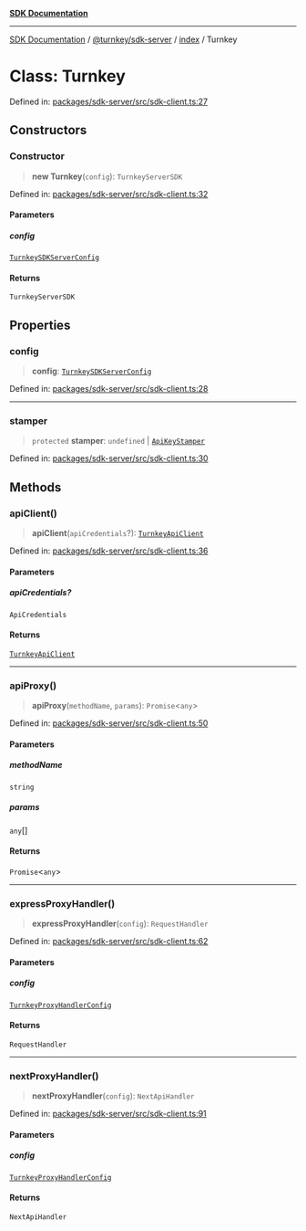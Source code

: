 [**SDK Documentation**](../../../../README.mdx)

***

[SDK Documentation](../../../../packages.mdx) / [@turnkey/sdk-server](../../README.mdx) / [index](../README.mdx) / Turnkey

# Class: Turnkey

Defined in: [packages/sdk-server/src/sdk-client.ts:27](https://github.com/tkhq/sdk/blob/fd49bfe86475c8603b3eb385aa101efa36fa32fc/packages/sdk-server/src/sdk-client.ts#L27)

## Constructors

### Constructor

> **new Turnkey**(`config`): `TurnkeyServerSDK`

Defined in: [packages/sdk-server/src/sdk-client.ts:32](https://github.com/tkhq/sdk/blob/fd49bfe86475c8603b3eb385aa101efa36fa32fc/packages/sdk-server/src/sdk-client.ts#L32)

#### Parameters

##### config

[`TurnkeySDKServerConfig`](../interfaces/TurnkeySDKServerConfig.mdx)

#### Returns

`TurnkeyServerSDK`

## Properties

### config

> **config**: [`TurnkeySDKServerConfig`](../interfaces/TurnkeySDKServerConfig.mdx)

Defined in: [packages/sdk-server/src/sdk-client.ts:28](https://github.com/tkhq/sdk/blob/fd49bfe86475c8603b3eb385aa101efa36fa32fc/packages/sdk-server/src/sdk-client.ts#L28)

***

### stamper

> `protected` **stamper**: `undefined` \| [`ApiKeyStamper`](ApiKeyStamper.mdx)

Defined in: [packages/sdk-server/src/sdk-client.ts:30](https://github.com/tkhq/sdk/blob/fd49bfe86475c8603b3eb385aa101efa36fa32fc/packages/sdk-server/src/sdk-client.ts#L30)

## Methods

### apiClient()

> **apiClient**(`apiCredentials`?): [`TurnkeyApiClient`](TurnkeyApiClient.mdx)

Defined in: [packages/sdk-server/src/sdk-client.ts:36](https://github.com/tkhq/sdk/blob/fd49bfe86475c8603b3eb385aa101efa36fa32fc/packages/sdk-server/src/sdk-client.ts#L36)

#### Parameters

##### apiCredentials?

`ApiCredentials`

#### Returns

[`TurnkeyApiClient`](TurnkeyApiClient.mdx)

***

### apiProxy()

> **apiProxy**(`methodName`, `params`): `Promise`\<`any`\>

Defined in: [packages/sdk-server/src/sdk-client.ts:50](https://github.com/tkhq/sdk/blob/fd49bfe86475c8603b3eb385aa101efa36fa32fc/packages/sdk-server/src/sdk-client.ts#L50)

#### Parameters

##### methodName

`string`

##### params

`any`[]

#### Returns

`Promise`\<`any`\>

***

### expressProxyHandler()

> **expressProxyHandler**(`config`): `RequestHandler`

Defined in: [packages/sdk-server/src/sdk-client.ts:62](https://github.com/tkhq/sdk/blob/fd49bfe86475c8603b3eb385aa101efa36fa32fc/packages/sdk-server/src/sdk-client.ts#L62)

#### Parameters

##### config

[`TurnkeyProxyHandlerConfig`](../interfaces/TurnkeyProxyHandlerConfig.mdx)

#### Returns

`RequestHandler`

***

### nextProxyHandler()

> **nextProxyHandler**(`config`): `NextApiHandler`

Defined in: [packages/sdk-server/src/sdk-client.ts:91](https://github.com/tkhq/sdk/blob/fd49bfe86475c8603b3eb385aa101efa36fa32fc/packages/sdk-server/src/sdk-client.ts#L91)

#### Parameters

##### config

[`TurnkeyProxyHandlerConfig`](../interfaces/TurnkeyProxyHandlerConfig.mdx)

#### Returns

`NextApiHandler`
